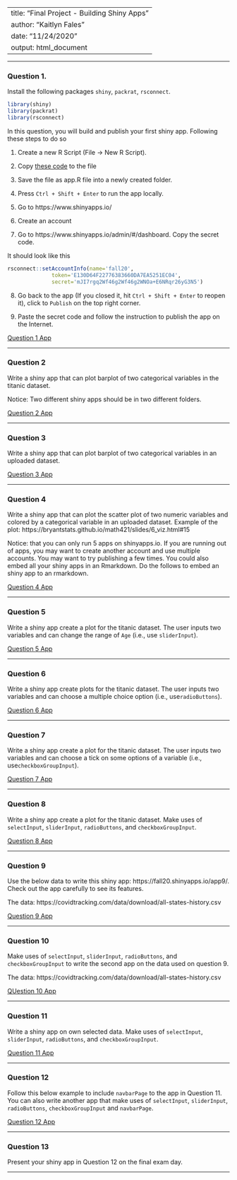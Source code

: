 
---
title: "Final Project - Building Shiny Apps"
author: "Kaitlyn Fales"
date: "11/24/2020"
output: html_document
---

-------

### Question 1.

Install the following packages `shiny`, `packrat`, `rsconnect`. 

```{r,message=FALSE}
library(shiny)
library(packrat)
library(rsconnect)
```


In this question, you will build and publish your first shiny app. Following these steps to do so

1. Create a new R Script (File -> New R Script). 

2. Copy [these code](https://github.com/bryantstats/math421/blob/master/c1.R) to the file 

3. Save the file as app.R file into a newly created folder. 

4. Press `Ctrl + Shift + Enter` to run the app locally. 

5. Go to https://www.shinyapps.io/

6. Create an account 

7. Go to https://www.shinyapps.io/admin/#/dashboard.  Copy the secret code. 

It should look like this


```{r, eval=FALSE}
rsconnect::setAccountInfo(name='fall20',
			  token='E130D64F22776383660DA7EA5251EC04',
			  secret='mJI7rgq2Wf46g2Wf46g2WNOa+E6NRqr26yG3N5')
```

8. Go back to the app (If you closed it, hit `Ctrl + Shift + Enter` to reopen it), click to `Publish` on the top right corner. 

9.  Paste the secret code and follow the instruction to publish the app on the Internet. 

[Question 1 App](https://kfales.shinyapps.io/Question_1_app/)

-------

### Question 2

Write a shiny app that can plot barplot of two categorical variables in the titanic dataset.

Notice:  Two different shiny apps should be in two different folders. 

[Question 2 App](https://kfales.shinyapps.io/Question_2/)

-------

### Question 3

Write a shiny app that can plot barplot of two categorical variables in an uploaded dataset.

[Question 3 App](https://kfales.shinyapps.io/Question_3/)

-------

### Question 4

Write a shiny app that can plot the scatter plot of two numeric variables and colored by a categorical variable in an uploaded dataset. Example of the plot: https://bryantstats.github.io/math421/slides/6_viz.html#15

Notice: that you can only run 5 apps on shinyapps.io.  If you are running out of apps, you may want to create another account and use multiple accounts.  You may want to try publishing a few times. You could also embed all your shiny apps in an Rmarkdown.  Do the follows to embed an shiny app to an rmarkdown. 

[Question 4 App](https://kfales.shinyapps.io/Question_4/)
  

-------

### Question 5 

Write a shiny app create a plot for the titanic dataset.  The user inputs two variables and can change the range of `Age` (i.e., use `sliderInput`). 

[Question 5 App](https://kfales.shinyapps.io/Question_5/)

-------

### Question 6

Write a shiny app create plots for the titanic dataset. The user inputs two variables and can choose a multiple choice option (i.e., use`radioButtons`). 

[Question 6 App](https://kaitlynfales.shinyapps.io/Question_6/)

-------

### Question 7

Write a shiny app create a plot for the titanic dataset. The user inputs two variables and can choose a tick on some options of a variable (i.e., use`checkboxGroupInput`). 

[Question 7 App](https://kaitlynfales.shinyapps.io/Question_7/)

-------

### Question 8

Write a shiny app create a plot for the titanic dataset. Make uses of `selectInput`, `sliderInput`, `radioButtons`, and `checkboxGroupInput`. 

[Question 8 App](https://kaitlynfales.shinyapps.io/Question_8/)

-------

### Question 9 

Use the below data to write this shiny app: https://fall20.shinyapps.io/app9/.  Check out the app carefully to see its features. 

The data: https://covidtracking.com/data/download/all-states-history.csv

[Question 9 App](https://kaitlynfales.shinyapps.io/Question_9/)

-------

### Question 10 

Make uses of `selectInput`, `sliderInput`, `radioButtons`, and `checkboxGroupInput` to write the second app on the data used on question 9. 

The data: https://covidtracking.com/data/download/all-states-history.csv

[QUestion 10 App](https://kaitlynfales.shinyapps.io/Question_10/)

-------

### Question 11

Write a shiny app on own selected data.  Make uses of `selectInput`, `sliderInput`, `radioButtons`, and `checkboxGroupInput`. 

[Question 11 App](https://kaitlynfales421.shinyapps.io/Question_11/)

-------

### Question 12

Follow this below example to include `navbarPage` to the app in Question 11. You can also write another app that make uses of `selectInput`, `sliderInput`, `radioButtons`, `checkboxGroupInput` and `navbarPage`.

[Question 12 App](https://kaitlynfales421.shinyapps.io/Question_12/)

-------

### Question 13

Present your shiny app in Question 12 on the final exam day. 

-------
